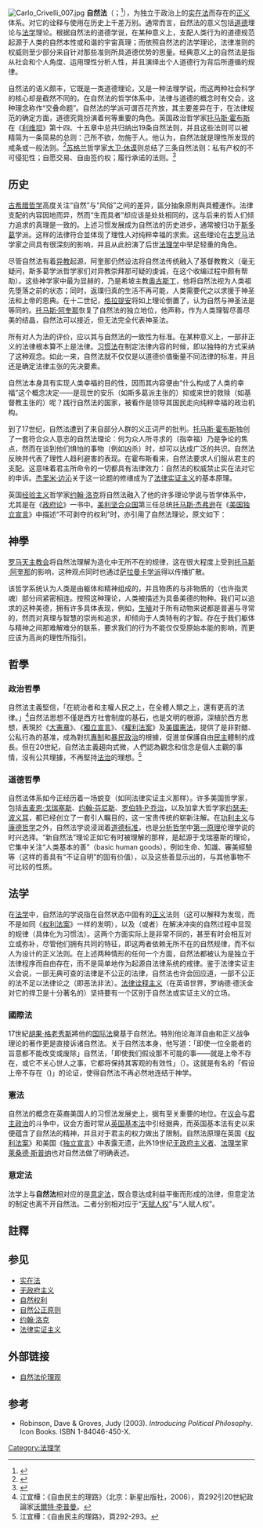 [[File:Carlo_Crivelli_007.jpg|thumb]]
'''自然法'''（{{lang-en|Natural law, Laws of Nature}}；{{lang-la|ius naturale, lex naturalis}}<ref name="蔡英文2015">{{cite book|author=蔡英文|title=從王權、專制到民主：西方民主思想的開展及其問題|url=https://books.google.com/books?id=TIp4CwAAQBAJ&pg=PA44|date=4 December 2015|publisher=聯經出版事業公司|isbn=978-957-08-4651-5|pages=44–}}</ref>），为独立于政治上的[[实在法|实在法]]而存在的[[正义|正义]]体系。对它的诠释与使用在历史上千差万别。通常而言，自然法的意义包括[[道德|道德]]理论与[[法学|法学]]理论。根据自然法的道德学说，在某种意义上，支配人类行为的道德规范起源于人类的自然本性或和谐的宇宙真理；而依照自然法的法学理论，法律准则的权威则至少部分来自针对那些准则所具道德优势的思量。经典意义上的自然法是指从社会和个人角度、运用理性分析人性，并且演绎出个人道德行为背后所遵循的规律。

自然法的语义颇丰，它既是一类道德理论，又是一种法理学说，而这两种社会科学的核心却是截然不同的。在自然法的哲学体系中，法律与道德的概念时有交会，这种理念称作“交叠命题”。自然法的学派可谓百花齐放，其主要差异在于，在法律规范的确定方面，道德究竟扮演着何等重要的角色。英国政治哲学家[[托马斯·霍布斯|托马斯·霍布斯]]在《[[利维坦|利维坦]]》第十四、十五章中总共归纳出19条自然法则，并且这些法则可以被精简为一条简易的总则：己所不欲，勿施于人。他认为，自然法就是理性所发现的戒条或一般法则。<ref name="李晓新程雁雷2016">{{cite book|author1=李晓新|author2=程雁雷|title=经济制度变迁与法律规制（安徽大学法学文库）|url=https://books.google.com/books?id=vkVyDwAAQBAJ&pg=PT31|date=1 April 2016|publisher=Beijing Book Co. Inc.|isbn=978-7-5118-9219-5|pages=31–}}</ref>[[苏格兰|苏格兰]]哲学家[[大卫·休谟|大卫·休谟]]则总结了三条自然法则：私有产权的不可侵犯性；自愿交易、自由签约权；履行承诺的法则。<ref>{{cite book|title=中山大学学报: 社会科学版|url=https://books.google.com/books?id=RFoyAQAAIAAJ|year=2004|publisher=中山大学}}</ref>

== 历史 ==
[[古希腊哲学|古希腊哲学]]高度关注“自然”与“风俗”之间的差异，區分抽象原則與具體運作。法律支配的内容因地而异，然而“生而具者”却应该是处处相同的，这与后来的哲人们倾力追求的真理是一致的。上述习惯发展成为自然法的历史进步，通常被归功于[[斯多葛|斯多葛]]学派。这样的法律符合並体现了理性人对纯粹幸福的求索。这些理论在[[古罗马|古罗马]]法学家之间具有很深刻的影响，并且从此扮演了后世[[法理学|法理学]]中举足轻重的角色。

尽管自然法有着[[异教|异教]]起源，阿奎那仍然设法将自然法传统融入了基督教教义（毫无疑问，斯多葛学派哲学家们对异教崇拜那可疑的虔诚，在这个收编过程中颇有帮助）。这些神学家中最为显赫的，乃是希坡主教[[希波的奧古斯丁|奥古斯丁]]，他将自然法视为人类祖先堕落之前的状态；同时，返璞归真的生活不再可能，人类需要代之以求援于神圣法和上帝的恩典。在十二世纪，[[格拉提安|格拉提安]]将如上理论倒置了，认为自然与神圣法是等同的。[[托马斯·阿奎那|托马斯·阿奎那]]恢复了自然法的独立地位，他声称，作为人类理智尽善尽美的结晶，自然法可以接近，但无法完全代表神圣法。

所有对人为法的评价，应以其与自然法的一致性为标准。在某种意义上，一部非正义的法律根本算不上是法律。[[习惯法|习惯法]]在制定法律内容的时候，即以独特的方式采纳了这种观念。如此一来，自然法就不仅仅是以道德价值衡量不同法律的标准，并且还是确定法律主张的先决要素。

自然法本身具有实现人类幸福的目的性，因而其内容便由“什么构成了人类的幸福”这个概念决定——是现世的安乐（如斯多葛派主张的）抑或来世的救赎（如基督教主张的）呢？践行自然法的国家，被看作是领导其国民走向纯粹幸福的政治机构。

到了17世纪，自然法遭到了来自部分人群的义正词严的批判。[[托马斯·霍布斯|托马斯·霍布斯]]独创了一套符合众人意志的自然法理论：何为众人所寻求的（指幸福）乃是争论的焦点，然而在谈到他们惧怕的事物（例如凶杀）时，却可以达成广泛的共识。自然法反映并代表了理性人趋利避害的表现。在霍布斯看来，自然法要求人们服从君主的支配。这意味着君主所命令的一切都具有法律效力：自然法的权威禁止实在法对它的申诉。[[杰里米·边沁|杰里米·边沁]]关于这一论题的修缮成为了[[法律实证主义|法律实证主义]]的基本原理。

英国[[经验主义|经验主义]]哲学家[[约翰·洛克|约翰·洛克]]将自然法融入了他的许多理论学说与哲学体系中，尤其是在《[[政府论|政府论]]》一书中。[[美利坚合众国|美利坚合众国]]第三任总统[[托马斯·杰弗逊|托马斯·杰弗逊]]在《[[美国独立宣言|美国独立宣言]]》中描述“不可剥夺的权利”时，亦引用了自然法理论，原文如下：

{{Cquote|We hold these truths to be self-evident, that all men are created equal, that they are endowed by their Creator with certain unalienable Rights, that among these are Life, Liberty and the pursuit of Happiness.<ref>{{cite news|url=http://www.ushistory.org/declaration/document/|title=The Declaration of Independence|date=|publisher=Independence Hall Association}}</ref>}}

{{Cquote|我们认为下面这些真理是不言而喻的：人人生而平等，造物者赋予他们若干不可剥夺的权利，其中包括生命权、自由权和追求幸福的权利。<ref>{{cite book|title=美国公民与宪法|url=https://books.google.com/books?id=OdxbKV-fvO0C&pg=PP261|year=2006|publisher=清华大学出版社有限公司|isbn=978-7-302-12295-1|pages=261–}}</ref>}}

== 神學 ==
[[罗马天主教会|罗马天主教会]]将自然法理解为造化中无所不在的规律，这在很大程度上受到[[托马斯·阿奎那|托马斯·阿奎那]]的影响，这种观点同时也通过[[萨拉曼卡学派|萨拉曼卡学派]]得以传播扩散。

该哲学系统认为人类是由躯体和精神组成的，并且物质的与非物质的（也许指灵魂）部分间紧密相连。按照这种理论，人类被描述为具备美德的物种。我们可以追求的这种美德，拥有许多具体表现，例如，[[生殖|生殖]]对于所有动物来说都是普遍与寻常的，然而对真理与智慧的崇尚和追求，却倾向于人类特有的才智。存在于我们躯体与精神之间那难解难分的联系，要求我们的行为不能仅仅受原始本能的影响，而更应该为高尚的理性所指引。
==哲學==
===政治哲學===
自然法主義堅信，「在統治者和主權人民之上，在全體人類之上，還有更高的法律。」<ref>江宜樺：《自由民主的理路》（北京：新星出版社，2006），頁292引20世紀政論家[[沃爾特·李普曼|沃爾特·李普曼]]。</ref>自然法思想不僅是西方社會制度的基石，也是文明的根源，深植於西方思想，表現於《[[大憲章|大憲章]]》、《[[獨立宣言|獨立宣言]]》、《[[權利法案|權利法案]]》及[[美國憲法|美國憲法]]，提供了是非對錯、公私行為的基准，成為對抗[[專制|專制]]和[[暴民政治|暴民政治]]的根據，促進並保護自由[[民主|民主]]體制的成長。但在20世紀，自然法主義趨向式微，人們認為觀念和信念是個人主觀的事情，沒有公共理據，不再堅持[[法治|法治]]的理想。<ref>江宜樺：《自由民主的理路》，頁292-293。</ref>

===道德哲學===
自然法体系如今正经历着一场蜕变（如同法律实证主义那样）。许多美国哲学家，包括[[吉麦恩·戈瑞塞斯|吉麦恩·戈瑞塞斯]]、[[约翰·芬尼斯|约翰·芬尼斯]]、[[罗伯特·P·乔治|罗伯特·P·乔治]]，以及加拿大哲学家[[约瑟夫·波义耳|约瑟夫·波义耳]]，都已经创立了一套引人瞩目的，这一宝贵传统的崭新注解。在[[功利主义|功利主义]]与[[伊曼努尔·康德|康德哲学]]之外，自然法学说浸润着[[道德|道德标准]]，也是[[分析哲学|分析哲学]]中[[第一原理|第一原理]]伦理学说的时兴选择。“新自然法”理论正如它有时被理解的那样，是起源于戈瑞塞斯的理论，它集中关注“人类基本的善”（basic human goods），例如生命、知識、審美經驗等（这样的善具有“不证自明”的固有价值），以及这些善显示出的，与其他事物不可比较的性质。

== 法学 ==
在[[法学|法学]]中，自然法的学说指在自然状态中固有的[[正义|正义]]法则（这可以解释为发现，而不是如同《[[权利法案|权利法案]]》一样的发明），以及（或者）在解决冲突的自然过程中显现的规律（具体化为习惯法）。这两个方面实际上是非常不同的，甚至有时会相互对立或弥补，尽管他们拥有共同的特征，即这两者依赖无所不在的自然规律，而不似人为设计的正义法则。在上述两种情形的任何一个方面，自然法都被认为是独立于法律程序而自由存在，而不是简单地作为起源自法律系统的戒律。鉴于法律实证主义会说，一部无典可查的法律是不公正的法律，自然法也许会回应道，一部不公正的法不足以法律论之（即恶法非法）。[[诠释主义_(法律)|法律诠释主义]]（在英语世界，罗纳德·德沃金对它的捍卫是十分著名的）坚持要有一个区别于自然法或实证主义的立场。

===國際法===
17世紀[[胡果·格老秀斯|胡果·格老秀斯]]將他的[[国际法|国际法]]奠基于自然法。特別他论海洋自由和正义战争理论的著作更是直接诉诸自然法。关于自然法本身，他写道：「即使一位全能者的旨意都不能改变或废除」自然法，「即使我们假设那不可能的事——就是上帝不存在，或它不关心世人之事，它都将保持其客观的有效性」（{{lang|la|''De iure belli ac pacis'', Prolegomeni XI}}）。这就是有名的「假设上帝不存在（{{lang|la|''etiamsi daremus non esse Deum''}})」的论证，使得自然法不再必然地连结于神学。
===憲法===
自然法的概念在英裔美国人的习惯法发展史上，据有至关重要的地位。在[[议会|议会]]与[[君主制|君主政治]]的斗争中，议会方面时常从[[英国基本法|英国基本法]]中引经据典，而英国基本法有史以来便蕴含了自然法的精神，并且对于君主的权力做出了限制。自然法原理在英国《[[英国权利法案|权利法案]]》和美国《[[独立宣言|独立宣言]]》中表露无遗，此外19世纪[[无政府主义|无政府主义者]]、[[法理学|法理学]]家[[莱桑德·斯普纳|莱桑德·斯普纳]]也对自然法做了明确表述。

===意定法===
法学上与'''自然法'''相对应的是[[意定法|意定法]]，既合意达成利益平衡而形成的法律，但意定法的制定也离不开自然法。二者分别相对应于“[[天赋人权|天赋人权]]”与“人赋人权”。

==註釋==
{{reflist}}

==参见==
* [[实在法|实在法]]
* [[无政府主义|无政府主义]]
* [[自然权利|自然权利]]
* [[自然公正原则|自然公正原则]]
* [[约翰·洛克|约翰·洛克]]
* [[法律实证主义|法律实证主义]]

==外部链接==
* {{en}}[http://plato.stanford.edu/entries/natural-law-ethics/ 自然法伦理观]

==参考==
* Robinson, Dave & Groves, Judy (2003). ''Introducing Political Philosophy''. Icon Books. ISBN 1-84046-450-X.

{{Authority control}}
[[Category:法理学|Category:法理学]]